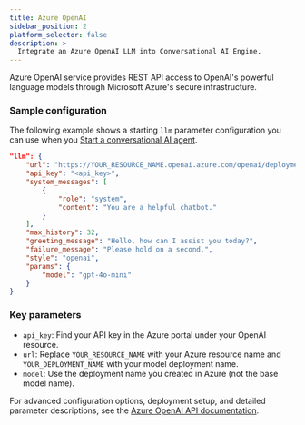 ```yaml
---
title: Azure OpenAI
sidebar_position: 2
platform_selector: false
description: >
  Integrate an Azure OpenAI LLM into Conversational AI Engine.
---
```


Azure OpenAI service provides REST API access to OpenAI's powerful language models through Microsoft Azure's secure infrastructure.

### Sample configuration

The following example shows a starting `llm` parameter configuration you can use when you [Start a conversational AI agent](../rest-api/join).

```json
"llm": {
    "url": "https://YOUR_RESOURCE_NAME.openai.azure.com/openai/deployments/YOUR_DEPLOYMENT_NAME/chat/completions?api-version=AZURE_API_VERSION",
    "api_key": "<api_key>",
    "system_messages": [
        {
            "role": "system",
            "content": "You are a helpful chatbot."
        }
    ],
    "max_history": 32,
    "greeting_message": "Hello, how can I assist you today?",
    "failure_message": "Please hold on a second.",
    "style": "openai",
    "params": {
        "model": "gpt-4o-mini"
    }
}
```

### Key parameters

- `api_key`: Find your API key in the Azure portal under your OpenAI resource.
- `url`: Replace `YOUR_RESOURCE_NAME` with your Azure resource name and `YOUR_DEPLOYMENT_NAME` with your model deployment name.
- `model`: Use the deployment name you created in Azure (not the base model name).

For advanced configuration options, deployment setup, and detailed parameter descriptions, see the [Azure OpenAI API documentation](https://learn.microsoft.com/en-us/azure/ai-services/openai/reference).